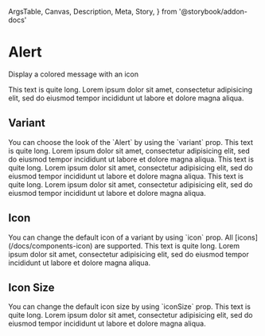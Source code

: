   ArgsTable,
  Canvas,
  Description,
  Meta,
  Story,
} from '@storybook/addon-docs'

<Meta title="Components/Feedback/Alert" component={Alert} />

# Alert

<Description>Display a colored message with an icon</Description>

<Canvas>
  <Story name="Basic">
    <Alert>
      This text is quite long. Lorem ipsum dolor sit amet, consectetur
      adipisicing elit, sed do eiusmod tempor incididunt ut labore et dolore
      magna aliqua.
    </Alert>
  </Story>
</Canvas>

## Variant

<Description>
  You can choose the look of the `Alert` by using the `variant` prop.
</Description>

<Canvas>
  <Story name="Variant">
    <Alert variant="success">
      This text is quite long. Lorem ipsum dolor sit amet, consectetur
      adipisicing elit, sed do eiusmod tempor incididunt ut labore et dolore
      magna aliqua.
    </Alert>
    <Alert variant="warning">
      This text is quite long. Lorem ipsum dolor sit amet, consectetur
      adipisicing elit, sed do eiusmod tempor incididunt ut labore et dolore
      magna aliqua.
    </Alert>
    <Alert variant="info">
      This text is quite long. Lorem ipsum dolor sit amet, consectetur
      adipisicing elit, sed do eiusmod tempor incididunt ut labore et dolore
      magna aliqua.
    </Alert>
  </Story>
</Canvas>

## Icon

<Description>
  You can change the default icon of a variant by using `icon` prop. All
  [icons](/docs/components-icon) are supported.
</Description>

<Canvas>
  <Story name="Icon">
    <Alert icon="lock">
      This text is quite long. Lorem ipsum dolor sit amet, consectetur
      adipisicing elit, sed do eiusmod tempor incididunt ut labore et dolore
      magna aliqua.
    </Alert>
  </Story>
</Canvas>

## Icon Size

<Description>
  You can change the default icon size by using `iconSize` prop.
</Description>

<Canvas>
  <Story name="Icon size">
    <Alert iconSize={64}>
      This text is quite long. Lorem ipsum dolor sit amet, consectetur
      adipisicing elit, sed do eiusmod tempor incididunt ut labore et dolore
      magna aliqua.
    </Alert>
  </Story>
</Canvas>

<ArgsTable of={Alert} />
